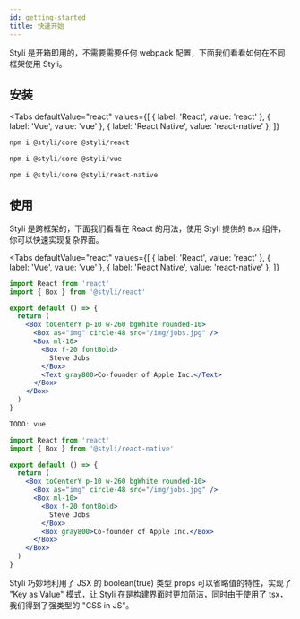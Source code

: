 ```yaml
---
id: getting-started
title: 快速开始
---
```



Styli 是开箱即用的，不需要需要任何 webpack 配置，下面我们看看如何在不同框架使用 Styli。

## 安装

<Tabs
  defaultValue="react"
  values={[
    { label: 'React', value: 'react' },
    { label: 'Vue', value: 'vue' },
    { label: 'React Native', value: 'react-native' },
  ]}
>
  <TabItem value="react">

```bash
npm i @styli/core @styli/react
```

  </TabItem>
  <TabItem value="vue">

```js
npm i @styli/core @styli/vue
```

  </TabItem>

  <TabItem value="react-native">

```js
npm i @styli/core @styli/react-native
```

  </TabItem>
</Tabs>

## 使用

Styli 是跨框架的，下面我们看看在 React 的用法，使用 Styli 提供的 `Box` 组件，你可以快速实现复杂界面。

<GettingStarted />

<Tabs
  defaultValue="react"
  values={[
    { label: 'React', value: 'react' },
    { label: 'Vue', value: 'vue' },
    { label: 'React Native', value: 'react-native' },
  ]}
>
  <TabItem value="react">

```jsx
import React from 'react'
import { Box } from '@styli/react'

export default () => {
  return (
    <Box toCenterY p-10 w-260 bgWhite rounded-10>
      <Box as="img" circle-48 src="/img/jobs.jpg" />
      <Box ml-10>
        <Box f-20 fontBold>
          Steve Jobs
        </Box>
        <Text gray800>Co-founder of Apple Inc.</Text>
      </Box>
    </Box>
  )
}
```

  </TabItem>
  <TabItem value="vue">

```js
TODO: vue
```

  </TabItem>

  <TabItem value="react-native">

```jsx
import React from 'react'
import { Box } from '@styli/react-native'

export default () => {
  return (
    <Box toCenterY p-10 w-260 bgWhite rounded-10>
      <Box as="img" circle-48 src="/img/jobs.jpg" />
      <Box ml-10>
        <Box f-20 fontBold>
          Steve Jobs
        </Box>
        <Box gray800>Co-founder of Apple Inc.</Box>
      </Box>
    </Box>
  )
}
```

  </TabItem>
</Tabs>

Styli 巧妙地利用了 JSX 的 boolean(true) 类型 props 可以省略值的特性，实现了 "Key as Value" 模式，让 Styli 在是构建界面时更加简洁，同时由于使用了 tsx，我们得到了强类型的 "CSS in JS"。

